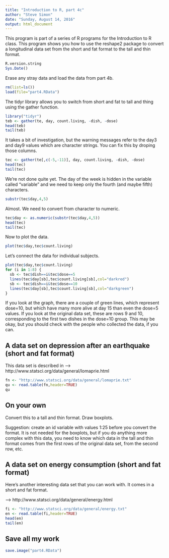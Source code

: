 ```yaml
---
title: "Introduction to R, part 4c"
author: "Steve Simon"
date: "Sunday, August 14, 2016"
output: html_document
---
```


This program is part of a series of R programs for the Introduction to R class. This program shows you how to use the reshape2 package to convert a longitudinal data set from the short and fat format to the tall and thin format.

```r
R.version.string
Sys.Date()
```

Erase any stray data and load the data from part 4b.

```r
rm(list=ls())
load(file="part4.RData")
```

The tidyr library allows you to switch from short and fat to tall and thing using the gather function.

```r
library("tidyr")
teb <- gather(te, day, count.living, -dish, -dose)
head(teb)
tail(teb)
```

It takes a bit of investigation, but the warning messages refer to
the day3 and day9 values which are character strings. You can fix this by
droping those columns.

```r
tec <- gather(te[,c(-5,-11)], day, count.living, -dish, -dose)
head(tec)
tail(tec)
```

We're not done quite yet. The day of the week is hidden in the variable
called "variable" and we need to keep only the fourth (and maybe fifth)
characters.

```r
substr(tec$day,4,5)
```

Almost. We need to convert from character to numeric.

```r
tec$day <- as.numeric(substr(tec$day,4,5))
head(tec)
tail(tec)
```

Now to plot the data.

```r
plot(tec$day,tec$count.living)
```

Let's connect the data for individual subjects.

```r
plot(tec$day,tec$count.living)
for (i in 1:8) {
  sb <- tec$dish==i&tec$dose==5
  lines(tec$day[sb],tec$count.living[sb],col="darkred")
  sb <- tec$dish==i&tec$dose==10
  lines(tec$day[sb],tec$count.living[sb],col="darkgreen")
}
```

If you look at the graph, there are a couple of green lines, which
represent dose=10, but which have many more alive at day 15 than even
the dose=5 values. If you look at the original data set, these are
rows 9 and 10, corresponding to the first two dishes in the dose=10
group. This may be okay, but you should check with the people who 
collected the data, if you can.

## A data set on depression after an earthquake (short and fat format)

This data set is described in 
--> http://www.statsci.org/data/general/lomaprie.html


```r
fn <- "http://www.statsci.org/data/general/lomaprie.txt"
qu <- read.table(fn,header=TRUE)
qu
```

## On your own

Convert this to a tall and thin format. Draw boxplots.

Suggestion: create an id variable with values 1:25 before you convert the format. It is not needed for the boxplots, but if you do anything more complex with this data, you need to know which data in the tall and thin format comes from the first rows of the original data set, from the second row, etc.

## A data set on energy consumption (short and fat format)

Here's another interesting data set that you can work with. It comes in a short and fat format.

--> http://www.statsci.org/data/general/energy.html

```r
fi <- "http://www.statsci.org/data/general/energy.txt"
en <- read.table(fi,header=TRUE)
head(en)
tail(en)
```

## Save all my work

```r
save.image("part4.RData")
```

